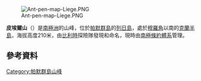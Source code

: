 {{coord|63|58|S|61|50|W|display=title}}

[[Image:Ant-pen-map-Liege.PNG|thumb]]

'''皮埃爾山'''（{{lang-en|Mount Pierre}}）是[[南極洲|南極洲]]的山峰，位於[[帕默群島|帕默群島]]的[[列日島|列日島]]，處於[[穆羅角|穆羅角]]以南的[[克蘭半島|克蘭半島]]，海拔高度210米，由[[比利時|比利時]]探險隊發現和命名，現時由[[南極條約體系|南極條約體系]]管理。

==參考資料==
{{usgs-gazetteer}}

{{DEFAULTSORT:Mount Pierre}}
[[Category:帕默群島山峰|Category:帕默群島山峰]]


{{PalmerArchipelago-geo-stub}}